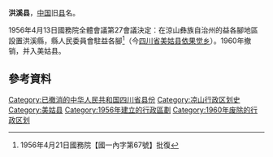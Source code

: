 '''洪溪县'''，[[中国|中国]]旧[[县|县]]名。

1956年4月13日國務院全體會議第27會議決定：在涼山彝族自治州的益各腳地區設置洪溪縣，縣人民委員會駐益各腳<ref>1956年4月21日國務院【國一內字第67號】批復</ref>（今[[四川省|四川省]][[美姑县|美姑县]][[依果觉乡|依果觉乡]]）。1960年撤销，并入美姑县。 

== 參考資料 ==
{{reflist|2}}

{{四川行政区划小作品}}
{{DEFAULTSORT:H}}
[[Category:已撤消的中华人民共和国四川省县份|Category:已撤消的中华人民共和国四川省县份]]
[[Category:凉山行政区划史|Category:凉山行政区划史]]
[[Category:美姑县|Category:美姑县]]
[[Category:1956年建立的行政區劃|Category:1956年建立的行政區劃]] 
[[Category:1960年废除的行政区划|Category:1960年废除的行政区划]]